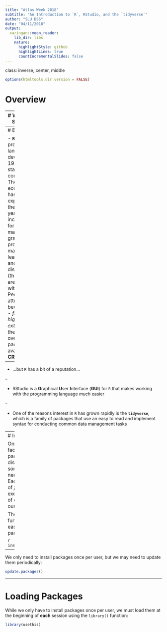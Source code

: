 ```yaml
---
title: "Atlas Week 2018"
subtitle: "An Introduction to `R`, RStudio, and the `tidyverse`"
author: "SLU DSS"
date: "04/11/2018"
output:
  xaringan::moon_reader:
    lib_dir: libs
    nature:
      highlightStyle: github
      highlightLines: true
      countIncrementalSlides: false
---
```


class: inverse, center, middle

```r
options(htmltools.dir.version = FALSE)
```

# Overview

---
# What is the SLU DSS?

The [SLU Data Science Seminar](https://slu-dss.githb.io) (DSS) is a collaborative, interdisciplinary group at Saint Louis University focused on building researchers’ data science skills using open source software. We currently host seminars focused on the programming language `R`.

We host:

1. Four-part seminars each semester on specific topics related to `R`
2. Brownbags by guest facilitators showcasing how they use `R` for research or teaching
3. An ATLAS Week Session introducing participants to `R`

---
# Basics

- **`R`** is a programming language first developed in 1993 for statistical computing
    - The `R` ecosystem has rapidly expanded in the last ten years to include tools for project management, graphics production, machine learning, GIS, and dissemination (these slides are made with `R`!)
- People are attracted to `R` because it is:
    - *free*
    - *highly extensible* - there are over 12,000 packages available on **CRAN** 

--
- ...but `R` has a bit of a reputation...
    
--

- RStudio is a **G**raphical **U**ser **I**nterface (**GUI**) for `R` that makes working with the programming language *much* easier

--

- One of the reasons interest in `R` has grown rapidly is the **`tidyverse`**, which is a family of packages that use an easy to read and implement syntax for conducting common data management tasks

---
# Installing Packages

One of the first tasks we face with `R` is getting packages installed. The `base` distribution of `R` comes with some packages, but we'll need a few more for today. Each package contains a set of *functions* (easy to execute, generalized blocks of code) that we can use in our own projects.

The `install.packages()` function from `utils` is the easiest way to install a package:

```r
install.packages("usethis")
```

--

We only need to install packages once per user, but we may need to update them periodically:

```r
update.packages()
```

---
# Loading Packages

While we only have to install packages once per user, we must load them at the beginning of **each** session using the `library()` function:

```r
library(usethis)
```
